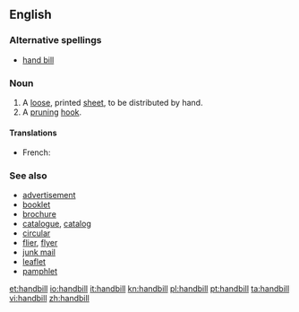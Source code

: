 ==English==

===Alternative spellings===
* [[hand bill]]

===Noun===
{{wikipedia}}
{{en-noun}}

# A [[loose]], printed [[sheet]], to be distributed by hand.
# A [[pruning]] [[hook]].

====Translations====
{{trans-top|loose printed sheet}}
* French: {{t+|fr|prospectus|m}}
{{trans-mid}}
{{trans-bottom}}

===See also===
* [[advertisement]]
* [[booklet]]
* [[brochure]]
* [[catalogue]], [[catalog]]
* [[circular]]
* [[flier]], [[flyer]]
* [[junk mail]]
* [[leaflet]]
* [[pamphlet]]

[[et:handbill]]
[[io:handbill]]
[[it:handbill]]
[[kn:handbill]]
[[pl:handbill]]
[[pt:handbill]]
[[ta:handbill]]
[[vi:handbill]]
[[zh:handbill]]